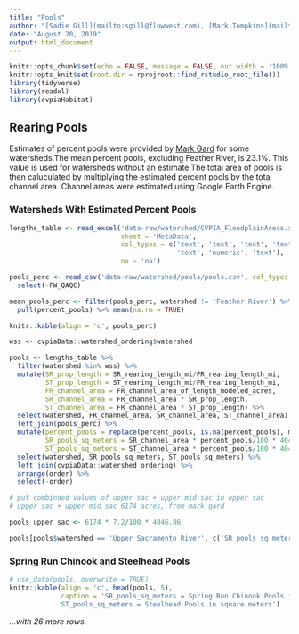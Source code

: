 ```yaml
---
title: "Pools"
author: "[Sadie Gill](mailto:sgill@flowwest.com), [Mark Tompkins](mailto:mtompkins@flowwest.com), [Erin Cain](mailto:ecain@flowwest.com)"
date: "August 20, 2019"
output: html_document
---
```

```r
knitr::opts_chunk$set(echo = FALSE, message = FALSE, out.width = '100%')
knitr::opts_knit$set(root.dir = rprojroot::find_rstudio_root_file())
library(tidyverse)
library(readxl)
library(cvpiaHabitat)
```

## Rearing Pools

Estimates of percent pools were provided by [Mark Gard](mark_gard@@fws.gov) for some watersheds.The mean percent pools, excluding Feather River, is 23.1%. This value is used for watersheds without an estimate.The total area of pools is then caluculated by multiplying the estimated percent pools by the total channel area. Channel areas were estimated using Google Earth Engine.

### Watersheds With Estimated Percent Pools 
```r
lengths_table <- read_excel('data-raw/watershed/CVPIA_FloodplainAreas.xlsx',
                            sheet = 'MetaData',
                            col_types = c('text', 'text', 'text', 'text', rep('numeric', 17),
                                          'text', 'numeric', 'text'),
                            na = 'na')

pools_perc <- read_csv('data-raw/watershed/pools/pools.csv', col_types = 'cnc') %>%
  select(-FW_QAQC)

mean_pools_perc <- filter(pools_perc, watershed != 'Feather River') %>%
  pull(percent_pools) %>% mean(na.rm = TRUE)

knitr::kable(align = 'c', pools_perc)

wss <- cvpiaData::watershed_ordering$watershed

pools <- lengths_table %>%
  filter(watershed %in% wss) %>%
  mutate(SR_prop_length = SR_rearing_length_mi/FR_rearing_length_mi,
         ST_prop_length = ST_rearing_length_mi/FR_rearing_length_mi,
         FR_channel_area = FR_channel_area_of_length_modeled_acres,
         SR_channel_area = FR_channel_area * SR_prop_length,
         ST_channel_area = FR_channel_area * ST_prop_length) %>%
  select(watershed, FR_channel_area, SR_channel_area, ST_channel_area) %>%
  left_join(pools_perc) %>%
  mutate(percent_pools = replace(percent_pools, is.na(percent_pools), mean_pools_perc),
         SR_pools_sq_meters = SR_channel_area * percent_pools/100 * 4046.86,
         ST_pools_sq_meters = ST_channel_area * percent_pools/100 * 4046.86) %>%
  select(watershed, SR_pools_sq_meters, ST_pools_sq_meters) %>%
  left_join(cvpiaData::watershed_ordering) %>%
  arrange(order) %>%
  select(-order)

# put combinded values of upper sac + upper mid sac in upper sac
# upper sac + upper mid sac 6174 acres, from mark gard

pools_upper_sac <- 6174 * 7.2/100 * 4046.86

pools[pools$watershed == 'Upper Sacramento River', c('SR_pools_sq_meters', 'ST_pools_sq_meters')] <- c(pools_upper_sac, pools_upper_sac)

```

### Spring Run Chinook and Steelhead Pools 
```r
# use_data(pools, overwrite = TRUE)
knitr::kable(align = 'c', head(pools, 5), 
             caption = 'SR_pools_sq_meters = Spring Run Chinook Pools in square meters,
             ST_pools_sq_meters = Steelhead Pools in square meters')
```

*...with 26 more rows.*
